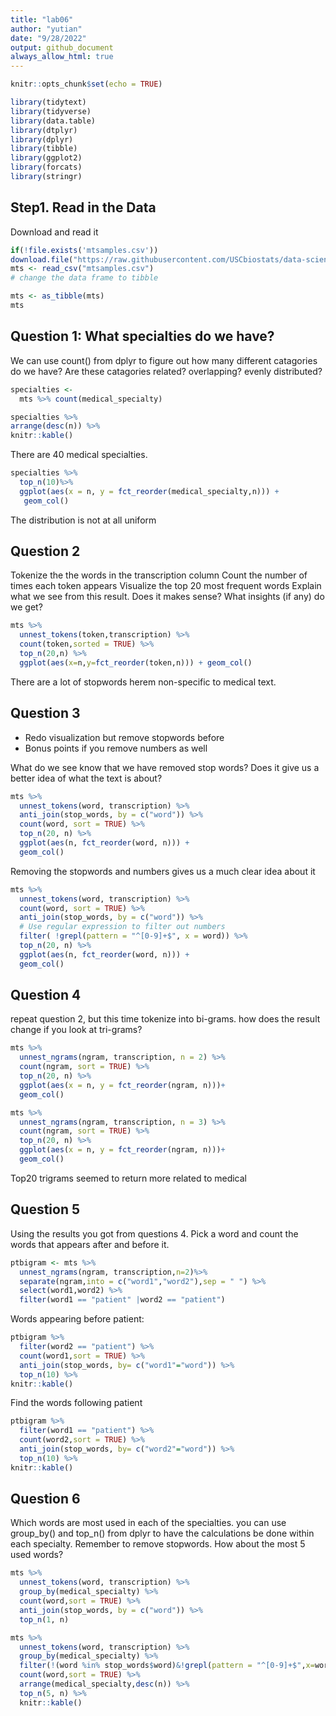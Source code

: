 ```yaml
---
title: "lab06"
author: "yutian"
date: "9/28/2022"
output: github_document
always_allow_html: true
---
```


```r
knitr::opts_chunk$set(echo = TRUE)
```

```r
library(tidytext)
library(tidyverse)
library(data.table)
library(dtplyr)
library(dplyr)
library(tibble)
library(ggplot2)
library(forcats)
library(stringr)
```

## Step1. Read in the Data

Download and read it 
```r
if(!file.exists('mtsamples.csv'))
download.file("https://raw.githubusercontent.com/USCbiostats/data-science-data/master/00_mtsamples/mtsamples.csv", "mtsamples.csv", method="libcurl", timeout = 60)
mts <- read_csv("mtsamples.csv")
# change the data frame to tibble

mts <- as_tibble(mts)
mts
```


##  Question 1: What specialties do we have?

We can use count() from dplyr to figure out how many different catagories do we have? Are these catagories related? overlapping? evenly distributed?


```r
specialties <- 
  mts %>% count(medical_specialty)

specialties %>%
arrange(desc(n)) %>%
knitr::kable()
```

There are 40 medical specialties.

```r
specialties %>%
  top_n(10)%>%
  ggplot(aes(x = n, y = fct_reorder(medical_specialty,n))) +
   geom_col()

```
The distribution is not at all uniform

## Question 2
Tokenize the the words in the transcription column
Count the number of times each token appears
Visualize the top 20 most frequent words
Explain what we see from this result. Does it makes sense? What insights (if any) do we get?

```r
mts %>%
  unnest_tokens(token,transcription) %>%
  count(token,sorted = TRUE) %>%
  top_n(20,n) %>%
  ggplot(aes(x=n,y=fct_reorder(token,n))) + geom_col()
```
There are a lot of stopwords herem non-specific to medical text.

## Question 3

- Redo visualization but remove stopwords before
- Bonus points if you remove numbers as well

What do we see know that we have removed stop words? Does it give us a better idea of what the text is about?

```r
mts %>%
  unnest_tokens(word, transcription) %>%
  anti_join(stop_words, by = c("word")) %>%
  count(word, sort = TRUE) %>%
  top_n(20, n) %>%
  ggplot(aes(n, fct_reorder(word, n))) +
  geom_col()
```
Removing the stopwords and numbers gives us a much clear idea about it    

```r
mts %>%
  unnest_tokens(word, transcription) %>%
  count(word, sort = TRUE) %>%
  anti_join(stop_words, by = c("word")) %>%
  # Use regular expression to filter out numbers 
  filter( !grepl(pattern = "^[0-9]+$", x = word)) %>%
  top_n(20, n) %>%
  ggplot(aes(n, fct_reorder(word, n))) +
  geom_col()
```

## Question 4
repeat question 2, but this time tokenize into bi-grams. how does the result change if you look at tri-grams?

```r
mts %>%
  unnest_ngrams(ngram, transcription, n = 2) %>%
  count(ngram, sort = TRUE) %>%
  top_n(20, n) %>%
  ggplot(aes(x = n, y = fct_reorder(ngram, n)))+
  geom_col()
```
```r
mts %>%
  unnest_ngrams(ngram, transcription, n = 3) %>%
  count(ngram, sort = TRUE) %>%
  top_n(20, n) %>%
  ggplot(aes(x = n, y = fct_reorder(ngram, n)))+
  geom_col()
```
Top20 trigrams seemed to return more related to medical


## Question 5

Using the results you got from questions 4. Pick a word and count the words that appears after and before it.

```r
ptbigram <- mts %>%
  unnest_ngrams(ngram, transcription,n=2)%>%
  separate(ngram,into = c("word1","word2"),sep = " ") %>%
  select(word1,word2) %>%
  filter(word1 == "patient" |word2 == "patient")
```

Words appearing before patient:

```r
ptbigram %>%
  filter(word2 == "patient") %>%
  count(word1,sort = TRUE) %>%
  anti_join(stop_words, by= c("word1"="word")) %>%
  top_n(10) %>%
knitr::kable()
```
Find the words following patient
```r
ptbigram %>%
  filter(word1 == "patient") %>%
  count(word2,sort = TRUE) %>%
  anti_join(stop_words, by= c("word2"="word")) %>%
  top_n(10) %>%
knitr::kable()
```
## Question 6

Which words are most used in each of the specialties. you can use group_by() and top_n() from dplyr to have the calculations be done within each specialty. Remember to remove stopwords. How about the most 5 used words?
```r
mts %>%
  unnest_tokens(word, transcription) %>%
  group_by(medical_specialty) %>%
  count(word,sort = TRUE) %>%
  anti_join(stop_words, by = c("word")) %>%
  top_n(1, n)

```
```r
mts %>%
  unnest_tokens(word, transcription) %>%
  group_by(medical_specialty) %>%
  filter(!(word %in% stop_words$word)&!grepl(pattern = "^[0-9]+$",x=word)) %>%
  count(word,sort = TRUE) %>%
  arrange(medical_specialty,desc(n)) %>%
  top_n(5, n) %>%
  knitr::kable()

```




